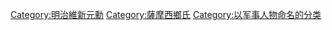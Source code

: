 [[Category:明治維新元勳|Category:明治維新元勳]]
[[Category:薩摩西鄉氏|Category:薩摩西鄉氏]]
[[Category:以军事人物命名的分类|Category:以军事人物命名的分类]]